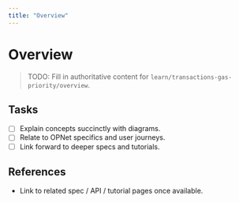 ```yaml
---
title: "Overview"
---
```


# Overview

> TODO: Fill in authoritative content for `learn/transactions-gas-priority/overview`.

## Tasks
- [ ] Explain concepts succinctly with diagrams.
- [ ] Relate to OPNet specifics and user journeys.
- [ ] Link forward to deeper specs and tutorials.

## References
- Link to related spec / API / tutorial pages once available.
